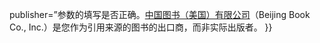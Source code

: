 {{abuse filter warning
|filter   = 319
|action   = warn
|friendly = yes
|text     = <big>'''提醒'''</big>：请您提交编辑前，确认引用来源时所填写的“出版社”“出版者”一栏或源代码中“<code>{{!}}publisher=</code>”参数的填写是否正确。[[中国图书（美国）有限公司|中国图书（美国）有限公司]]（Beijing Book Co., Inc.）是您作为引用来源的图书的出口商，而非实际出版者。
}}